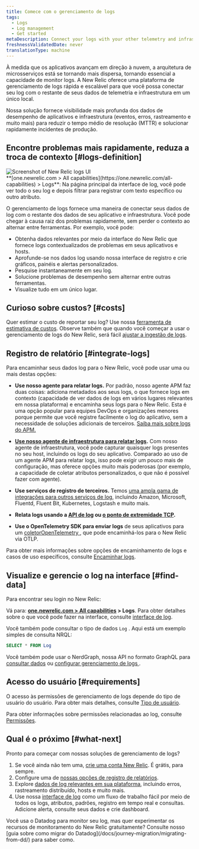 ```yaml
---
title: Comece com o gerenciamento de logs
tags:
  - Logs
  - Log management
  - Get started
metaDescription: Connect your logs with your other telemetry and infrastructure data with the log management capabilities in New Relic.
freshnessValidatedDate: never
translationType: machine
---
```


À medida que os aplicativos avançam em direção à nuvem, a arquitetura de microsserviços está se tornando mais dispersa, tornando essencial a capacidade de monitor logs. A New Relic oferece uma plataforma de gerenciamento de logs rápida e escalável para que você possa conectar seu log com o restante de seus dados de telemetria e infraestrutura em um único local.

Nossa solução <InlinePopover type="logs" />fornece visibilidade mais profunda dos dados de desempenho de aplicativos e infraestrutura (eventos, erros, rastreamento e muito mais) para reduzir o tempo médio de resolução (MTTR) e solucionar rapidamente incidentes de produção.

## Encontre problemas mais rapidamente, reduza a troca de contexto [#logs-definition]

<img title="Screenshot of New Relic logs UI" alt="Screenshot of New Relic logs UI" src="/images/logs_screenshot-full_main-logs-ui.webp" />

<figcaption>
  <DNT>**[one.newrelic.com &gt; All capabilities](https://one.newrelic.com/all-capabilities) &gt; Logs**</DNT>: Na página principal da interface de log, você pode ver todo o seu log e depois filtrar para registrar com texto específico ou outro atributo.
</figcaption>

O gerenciamento de logs fornece uma maneira de conectar seus dados de log com o restante dos dados de seu aplicativo e infraestrutura. Você pode chegar à causa raiz dos problemas rapidamente, sem perder o contexto ao alternar entre ferramentas. Por exemplo, você pode:

* Obtenha dados relevantes por meio da interface do New Relic que fornece logs contextualizados de problemas em seus aplicativos e hosts.
* Aprofunde-se nos dados log usando nossa interface de registro e crie gráficos, painéis e alertas personalizados.
* Pesquise instantaneamente em seu log.
* Solucione problemas de desempenho sem alternar entre outras ferramentas.
* Visualize tudo em um único lugar.

## Curioso sobre custos? [#costs]

Quer estimar o custo de reportar seu log? Use nossa [ferramenta de estimativa de custos](https://newrelic.com/blog/nerdlog/estimate-data-cost). Observe também que quando você começar a usar o gerenciamento de logs do New Relic, será fácil [ajustar a ingestão de logs](/docs/data-apis/manage-data/manage-data-coming-new-relic).

## Registro de relatório [#integrate-logs]

Para encaminhar seus dados log para o New Relic, você pode usar uma ou mais destas opções:

* **Use nosso agente <InlinePopover type="apm" />para relatar logs.** Por padrão, nosso agente APM faz duas coisas: adiciona metadados aos seus logs, o que fornece logs em contexto (capacidade de ver dados de logs em vários lugares relevantes em nossa plataforma) e encaminha seus logs para o New Relic. Esta é uma opção popular para equipes DevOps e organizações menores porque permite que você registre facilmente o log do aplicativo, sem a necessidade de soluções adicionais de terceiros. [Saiba mais sobre logs do APM.](/docs/apm/new-relic-apm/getting-started/get-started-logs-context)

* **[Use nosso agente de infraestrutura para relatar logs](/docs/logs/forward-logs/forward-your-logs-using-infrastructure-agent).** Com nosso agente de infraestrutura, você pode capturar quaisquer logs presentes no seu host, incluindo os logs do seu aplicativo. Comparado ao uso de um agente APM para relatar logs, isso pode exigir um pouco mais de configuração, mas oferece opções muito mais poderosas (por exemplo, a capacidade de coletar atributos personalizados, o que não é possível fazer com <InlinePopover type="apm" />agente).

* **Use serviços de registro de terceiros.** Temos [uma ampla gama de integrações para outros serviços de log](/docs/logs/forward-logs/enable-log-management-new-relic), incluindo Amazon, Microsoft, Fluentd, Fluent Bit, Kubernetes, Logstash e muito mais.

* **Relata logs usando a [API de log](/docs/logs/log-api/introduction-log-api/) ou [o ponto de extremidade TCP](/docs/logs/log-api/use-tcp-endpoint-forward-logs-new-relic).**

* **Use o OpenTelemetry SDK para enviar logs** de seus aplicativos para um [coletorOpenTelemetry ](/docs/more-integrations/open-source-telemetry-integrations/opentelemetry/best-practices/opentelemetry-best-practices-logs), que pode encaminhá-los para o New Relic via OTLP.

Para obter mais informações sobre opções de encaminhamento de logs e casos de uso específicos, consulte [Encaminhar logs](/docs/logs/forward-logs/enable-log-management-new-relic).

## Visualize e gerencie o log na interface [#find-data]

Para encontrar seu login no New Relic:

Vá para: <DNT>**[one.newrelic.com &gt; All capabilities](https://one.newrelic.com/all-capabilities) &gt; Logs**</DNT>. Para obter detalhes sobre o que você pode fazer na interface, consulte [interface de log](/docs/logs/ui-data/use-logs-ui).

Você também pode consultar o tipo de dados `Log` . Aqui está um exemplo simples de consulta NRQL:

```sql
SELECT * FROM Log
```

Você também pode usar o NerdGraph, nossa API no formato GraphQL para [consultar dados](/docs/apis/nerdgraph/examples/nerdgraph-nrql-tutorial) ou [configurar gerenciamento de logs ](/docs/apis/nerdgraph/examples/nerdgraph-log-parsing-rules-tutorial).

## Acesso do usuário [#requirements]

O acesso às permissões de gerenciamento de logs depende do tipo de usuário do usuário. Para obter mais detalhes, consulte [Tipo de usuário](/docs/accounts/accounts-billing/new-relic-one-user-management/user-type#user-type-capabilities).

Para obter informações sobre permissões relacionadas ao log, consulte [Permissões](/docs/accounts/accounts-billing/new-relic-one-user-management/user-permissions#logs).

## Qual é o próximo [#what-next]

Pronto para começar com nossas soluções de gerenciamento de logs?

1. Se você ainda não tem uma, [crie uma conta New Relic](https://newrelic.com/signup). É grátis, para sempre.
2. Configure uma de [nossas opções de registro de relatórios](#integrate-logs).
3. Explore [dados de log relevantes em sua plataforma](/docs/apm/new-relic-apm/getting-started/get-started-logs-context#response-time-example), incluindo erros, rastreamento distribuído, hosts e muito mais.
4. Use nossa [interface de log](/docs/logs/ui-data/use-logs-ui) como um fluxo de trabalho fácil por meio de todos os logs, atributos, padrões, registro em tempo real e consultas. Adicione alerta, consulte seus dados e crie dashboard.

<Callout variant="tip">
  Você usa o Datadog para monitor seu log, mas quer experimentar os recursos de monitoramento do New Relic gratuitamente? Consulte nosso [guia sobre como migrar do Datadog](/docs/journey-migration/migrating-from-dd/) para saber como.
</Callout>